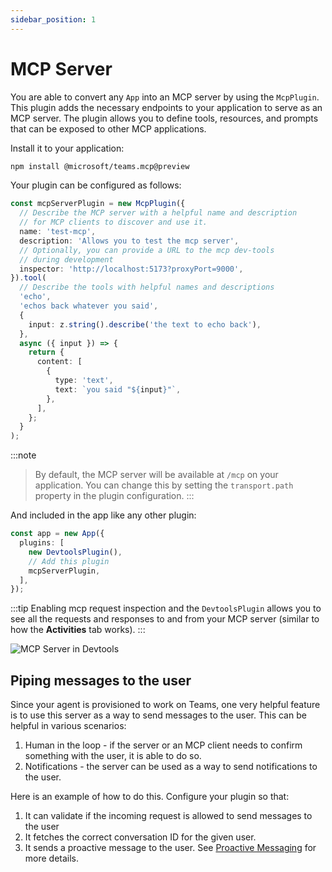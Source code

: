 ```yaml
---
sidebar_position: 1
---
```


# MCP Server

You are able to convert any `App` into an MCP server by using the `McpPlugin`. This plugin adds the necessary endpoints to your application to serve as an MCP server. The plugin allows you to define tools, resources, and prompts that can be exposed to other MCP applications. 

Install it to your application:

```bash
npm install @microsoft/teams.mcp@preview
```

Your plugin can be configured as follows:

```ts
const mcpServerPlugin = new McpPlugin({
  // Describe the MCP server with a helpful name and description
  // for MCP clients to discover and use it.
  name: 'test-mcp',
  description: 'Allows you to test the mcp server',
  // Optionally, you can provide a URL to the mcp dev-tools
  // during development
  inspector: 'http://localhost:5173?proxyPort=9000',
}).tool(
  // Describe the tools with helpful names and descriptions
  'echo',
  'echos back whatever you said',
  {
    input: z.string().describe('the text to echo back'),
  },
  async ({ input }) => {
    return {
      content: [
        {
          type: 'text',
          text: `you said "${input}"`,
        },
      ],
    };
  }
);
```

:::note
> By default, the MCP server will be available at `/mcp` on your application. You can change this by setting the `transport.path` property in the plugin configuration.
:::

And included in the app like any other plugin:

```ts
const app = new App({
  plugins: [
    new DevtoolsPlugin(),
    // Add this plugin
    mcpServerPlugin,
  ],
});
```

:::tip
Enabling mcp request inspection and the `DevtoolsPlugin` allows you to see all the requests and responses to and from your MCP server (similar to how the **Activities** tab works).
:::

![MCP Server in Devtools](/screenshots/mcp-devtools.gif)

## Piping messages to the user

Since your agent is provisioned to work on Teams, one very helpful feature is to use this server as a way to send messages to the user. This can be helpful in various scenarios:

1. Human in the loop - if the server or an MCP client needs to confirm something with the user, it is able to do so.
2. Notifications - the server can be used as a way to send notifications to the user.

Here is an example of how to do this. Configure your plugin so that:
1. It can validate if the incoming request is allowed to send messages to the user
2. It fetches the correct conversation ID for the given user. 
3. It sends a proactive message to the user. See [Proactive Messaging](../../../essentials/sending-messages/proactive-messaging) for more details.

<FileCodeBlock
    lang="typescript"
    src="/generated-snippets/ts/index.snippet.mcp-server-alert-tool.ts"
/>

<FileCodeBlock
    lang="typescript"
    src="/generated-snippets/ts/index.snippet.mcp-server-message-handler-store-conversation-id.ts"
/>


